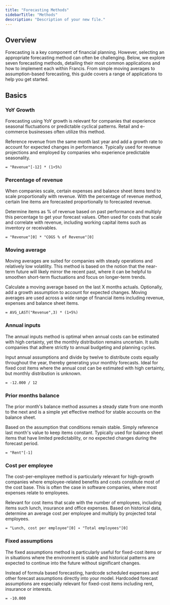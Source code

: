 ```yaml
---
title: "Forecasting Methods"
sidebarTitle: "Methods"
description: "Description of your new file."
---
```


## Overview

Forecasting is a key component of financial planning. However, selecting an appropriate forecasting method can often be challenging. Below, we explore seven forecasting methods, detailing their most common applications and how to implement each within Francis. From simple moving averages to assumption-based forecasting, this guide covers a range of applications to help you get started.

## Basics

### YoY Growth

Forecasting using YoY growth is relevant for companies that experience seasonal fluctuations or predictable cyclical patterns. Retail and e-commerce businesses often utilize this method.

<CardGroup cols={2}>
  <Card title="Method">
    Reference revenue from the same month last year and add a growth rate to account for expected changes in performance.
  </Card>

  <Card title="Application">
    Typically used for revenue projections and employed by companies who experience predictable seasonality.
  </Card>
</CardGroup>

```
= "Revenue"[-12] * (1+5%)
```

### Percentage of revenue

When companies scale, certain expenses and balance sheet items tend to scale proportionally with revenue. With the percentage of revenue method, certain line items are forecasted proportionally to forecasted revenue.

<CardGroup cols={2}>
  <Card title="Method">
    Determine items as % of revenue based on past performance and multiply this percentage to get your forecast values.
  </Card>

  <Card title="Application">
    Often used for costs that scale and correlate with revenue, including working capital items such as inventory or receivables.
  </Card>
</CardGroup>

```
= "Revenue"[0] * "COGS % of Revenue"[0]
```

### Moving average

Moving averages are suited for companies with steady operations and relatively low volatility. This method is based on the notion that the near-term future will likely mirror the recent past, where it can be helpful to smoothen short-term fluctuations and focus on longer-term trends.

<CardGroup cols={2}>
  <Card title="Method">
    Calculate a moving average based on the last X months actuals. Optionally, add a growth assumption to account for expected changes.
  </Card>

  <Card title="Application">
    Moving averages are used across a wide range of financial items including revenue, expenses and balance sheet items.
  </Card>
</CardGroup>

```
= AVG_LAST("Revenue",3) * (1+5%)
```

### Annual inputs

The annual inputs method is optimal when annual costs can be estimated with high certainty, yet the monthly distribution remains uncertain. It suits companies that adhere strictly to annual budgeting and planning cycles.

<CardGroup cols={2}>
  <Card title="Method">
    Input annual assumptions and divide by twelve to distribute costs equally throughout the year, thereby generating your monthly forecasts.
  </Card>

  <Card title="Application">
    Ideal for fixed cost items where the annual cost can be estimated with high certainty, but monthly distribution is unknown.
  </Card>
</CardGroup>

```
= -12.000 / 12
```

### Prior months balance

The prior month's balance method assumes a steady state from one month to the next and is a simple yet effective method for stable accounts on the balance sheet.

<CardGroup cols={2}>
  <Card title="Method">
    Based on the assumption that conditions remain stable. Simply reference last month's value to keep items constant.
  </Card>

  <Card title="Application">
    Typically used for balance sheet items that have limited predictability, or no expected changes during the forecast period.
  </Card>
</CardGroup>

```
= "Rent"[-1]
```

### Cost per employee

The cost-per-employee method is particularly relevant for high-growth companies where employee-related benefits and costs constitute most of the cost base. This is often the case in software companies, where most expenses relate to employees.

<CardGroup cols={2}>
  <Card title="Method">
    Relevant for cost items that scale with the number of employees, including items such lunch, insurance and office expenses.
  </Card>

  <Card title="Application">
    Based on historical data, determine an average cost per employee and multiply by projected total employees.
  </Card>
</CardGroup>

```
= "Lunch, cost per employee"[0] ∗ "Total employees"[0]
```

### Fixed assumptions

The fixed assumptions method is particularly useful for fixed-cost items or in situations where the environment is stable and historical patterns are expected to continue into the future without significant changes.

<CardGroup cols={2}>
  <Card title="Method">
    Instead of formula based forecasting, hardcode scheduled expenses and other forecast assumptions directly into your model.
  </Card>

  <Card title="Application">
    Hardcoded forecast assumptions are especially relevant for fixed-cost items including rent, insurance or interests.
  </Card>
</CardGroup>

```
= -10.000
```